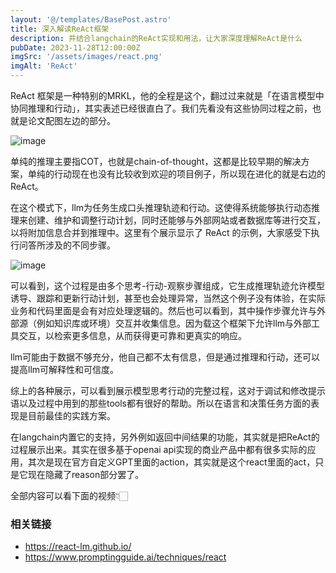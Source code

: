 ```yaml
---
layout: '@/templates/BasePost.astro'
title: 深入解读ReAct框架
description: 并结合langchain的ReAct实现和用法，让大家深度理解ReAct是什么
pubDate: 2023-11-28T12:00:00Z
imgSrc: '/assets/images/react.png'
imgAlt: 'ReAct'
---
```


ReAct 框架是一种特别的MRKL，他的全程是这个，翻过过来就是「在语言模型中协同推理和行动」，其实表述已经很直白了。我们先看没有这些协同过程之前，也就是论文配图左边的部分。

![image](https://github.com/langchain-ai/langchain/assets/10000925/4b50a2e5-853c-49b0-b9d7-29dab4428b47)

单纯的推理主要指COT，也就是chain-of-thought，这都是比较早期的解决方案，单纯的行动现在也没有比较收到欢迎的项目例子，所以现在进化的就是右边的ReAct。

在这个模式下，llm为任务生成口头推理轨迹和行动。这使得系统能够执行动态推理来创建、维护和调整行动计划，同时还能够与外部网站或者数据库等进行交互，以将附加信息合并到推理中。这里有个展示显示了 ReAct 的示例，大家感受下执行问答所涉及的不同步骤。

![image](https://github.com/langchain-ai/langchain/assets/10000925/0f5c0742-be6a-4d32-9f05-8f2c737f7042)


可以看到，这个过程是由多个思考-行动-观察步骤组成，它生成推理轨迹允许模型诱导、跟踪和更新行动计划，甚至也会处理异常，当然这个例子没有体验，在实际业务和代码里面是会有对应处理逻辑的。然后也可以看到，其中操作步骤允许与外部源（例如知识库或环境）交互并收集信息。因为载这个框架下允许llm与外部工具交互，以检索更多信息，从而获得更可靠和更真实的响应。

llm可能由于数据不够充分，他自己都不太有信息，但是通过推理和行动，还可以提高llm可解释性和可信度。

综上的各种展示，可以看到展示模型思考行动的完整过程，这对于调试和修改提示语以及过程中用到的那些tools都有很好的帮助。所以在语言和决策任务方面的表现是目前最佳的实践方案。

在langchain内置它的支持，另外例如返回中间结果的功能，其实就是把ReAct的过程展示出来。其实在很多基于openai api实现的商业产品中都有很多实际的应用，其次是现在官方自定义GPT里面的action，其实就是这个react里面的act，只是它现在隐藏了reason部分罢了。

全部内容可以看下面的视频👇🏻


<YouTube id="Kj2gypI9f-M" />

### 相关链接

* https://react-lm.github.io/
* https://www.promptingguide.ai/techniques/react
